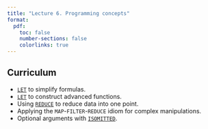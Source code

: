 ```yaml
---
title: "Lecture 6. Programming concepts"
format:
  pdf:
    toc: false
    number-sections: false
    colorlinks: true
---
```

## Curriculum

- [`LET`](https://exceljet.net/functions/let-function) to simplify formulas.
- [`LET`](https://exceljet.net/functions/let-function) to construct advanced functions.
- Using [`REDUCE`](https://exceljet.net/functions/reduce-function) to reduce data into one point.
- Applying the `MAP`-`FILTER`-`REDUCE` idiom for complex manipulations.
- Optional arguments with [`ISOMITTED`](https://exceljet.net/functions/isomitted-function).

